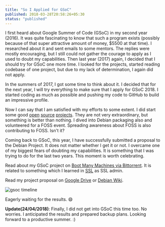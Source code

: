 ```yaml
---
title: "So I Applied for GSoC"
published: 2018-03-28T20:58:26+05:30
status: "published"
---
```


I first heard about Google Summer of Code (GSoC) in my second year (2016). It was quite fascinating to know that such a program exists (possibly because of that super attractive amount of money, $5500 at that time). I researched about it and sent emails to some mentors. The replies were mostly encouraging, but I still could not gather the courage to apply as I used to doubt my capabilities. Then last year (2017) again, I decided that I should try for GSoC one more time. I looked for the projects, started reading codebase of one project, but due to my lack of determination, I again did not apply.

In the summers of 2017, I got some time to think about it. I decided that for the next year, I will try everything to make sure that I apply for GSoC 2018. I started coding as much as possible and pushing my code to GitHub to build an impressive profile.

Now I can say that I am satisfied with my efforts to some extent. I did start some good [open](https://github.com/yashhere/BeautifyMP3) [source](https://github.com/yashhere/ConMan) [projects](https://github.com/yashhere/Goofy). They are not very extraordinary, but something is better than nothing. I dived into Debian packaging also and volunteered for a FOSS event. Spreading awareness about FOSS is also contributing to FOSS. Isn't it?

Coming back to GSoC, this year, I have successfully submitted a proposal to the Debian Project. It does not matter whether I get it or not. I overcame one of my biggest fears of doubting my capabilities. It is something that I was trying to do for the last two years. This moment is worth celebrating.

Read about my GSoC project on [Boot Many Machines via Bittorrent](https://wiki.debian.org/SummerOfCode2018/Projects#SummerOfCode2018.2FProjects.2FBootTorrent.Boot_many_machines_via_bittorrent). It is related to something which I learned in [SSL](http://athena.nitc.ac.in/) as SSL admin.

Read my project proposal on [Google Drive](https://docs.google.com/document/d/1N7wcc6rwFuauTS-jH2JuLDnZIX0w79AzTPSvSJU3PtA/edit?usp=sharing) or [Debian Wiki](https://wiki.debian.org/YashAgarwal/GSoCProposal).

![gsoc timeline](/posts/gsoc-timeline.png "gsoc timeline")

Eagerly waiting for the results. :smile:

**Update(24/04/2018)**: Finally, I did not get into GSoC this time too. No worries. I anticipated the results and prepared backup plans. Looking forward to a productive summer. :)
